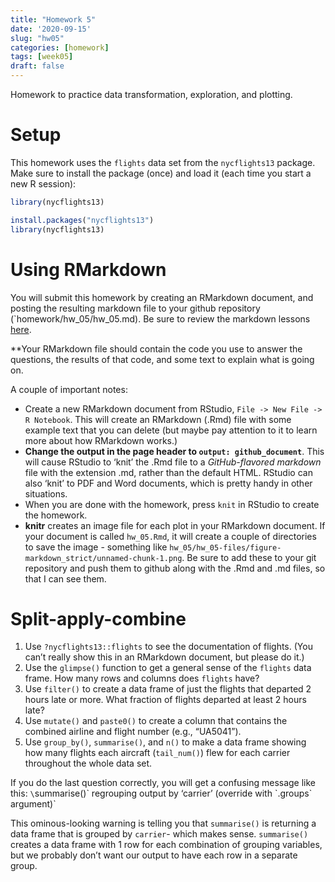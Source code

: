 ```yaml
---
title: "Homework 5"
date: '2020-09-15'
slug: "hw05"
categories: [homework]
tags: [week05]
draft: false
---
```


Homework to practice data transformation, exploration, and plotting.
<!--more-->

# Setup

This homework uses the `flights` data set from the `nycflights13` package. Make sure to install the package (once) and load it (each time you start a new R session): 

```r
library(nycflights13)
```
```r
install.packages("nycflights13")
library(nycflights13)
```

# Using RMarkdown

You will submit this homework by creating an RMarkdown document, and posting the resulting markdown file to your github repository (`homework/hw_05/hw_05.md). Be sure to review the markdown lessons [here](https://rmarkdown.rstudio.com/lesson-1.html). 

**Your RMarkdown file should contain the code you use to answer the questions,
the results of that code, and some text to explain what is going on. 

A couple of important notes:

* Create a new RMarkdown document from RStudio, `File -> New File -> R Notebook`. This will create an RMarkdown (.Rmd) file with some example text that you can delete (but maybe pay attention to it to learn more about how RMarkdown works.)
* **Change the output in the page header to `output: github_document`**. This will cause RStudio to 'knit' the .Rmd file to a *GitHub-flavored markdown* file with the extension .md, rather than the default HTML. RStudio can also 'knit' to PDF and Word documents, which is pretty handy in other situations.
* When you are done with the homework, press `knit` in RStudio to create the homework.
* **knitr** creates an image file for each plot in your RMarkdown document. If your document is called `hw_05.Rmd`, it will create a couple of directories to save the image - something like `hw_05/hw_05-files/figure-markdown_strict/unnamed-chunk-1.png`. Be sure to add these to your git repository and push them to github along with the .Rmd and .md files, so that I can see them.


# Split-apply-combine

1. Use `?nycflights13::flights` to see the documentation of flights. (You can't really show this in an RMarkdown document, but please do it.)
2. Use the `glimpse()` function to get a general sense of the `flights` data frame. How many rows and columns does `flights` have? 
3. Use `filter()` to create a data frame of just the flights that departed 2 hours late or more. What fraction of flights departed at least 2 hours late?
4. Use `mutate()` and `paste0()` to create a column that contains the combined airline and flight number (e.g., "UA5041").
5. Use `group_by()`, `summarise()`, and `n()` to make a data frame showing how many flights each aircraft (`tail_num()`) flew for each carrier throughout the whole data set.

If you do the last question correctly, you will get a confusing message like this: `\`summarise()\` regrouping output by 'carrier' (override with \`.groups\` argument)`

This ominous-looking warning is telling you that `summarise()` is returning a data frame that is grouped by `carrier`- which makes sense. `summarise()` creates a data frame with 1 row for each combination of grouping variables, but we probably don't want our output to have each row in a separate group.